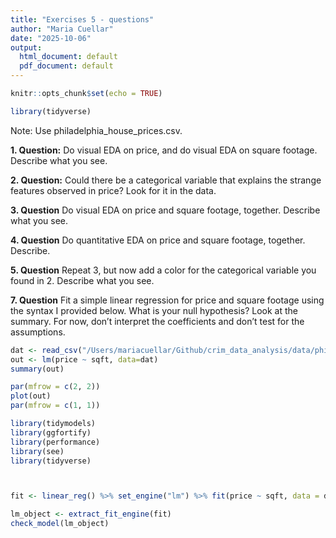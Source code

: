 ```yaml
---
title: "Exercises 5 - questions"
author: "Maria Cuellar"
date: "2025-10-06"
output:
  html_document: default
  pdf_document: default
---
```


```r
knitr::opts_chunk$set(echo = TRUE)
```

```r
library(tidyverse)
```

Note: Use philadelphia_house_prices.csv.


**1. Question:** Do visual EDA on price, and do visual EDA on square footage. Describe what you see.

**2. Question:** Could there be a categorical variable that explains the strange features observed in price? Look for it in the data.

**3. Question** Do visual EDA on price and square footage, together. Describe what you see.

**4. Question** Do quantitative EDA on price and square footage, together. Describe.

**5. Question**  Repeat 3, but now add a color for the categorical variable you found in 2. Describe what you see.

**7. Question**  Fit a simple linear regression for price and square footage using the syntax I provided below. What is your null hypothesis? Look at the summary. For now, don't interpret the coefficients and don't test for the assumptions.
```r
dat <- read_csv("/Users/mariacuellar/Github/crim_data_analysis/data/philadelphia_house_prices.csv")
out <- lm(price ~ sqft, data=dat)
summary(out)

par(mfrow = c(2, 2))
plot(out)
par(mfrow = c(1, 1))

library(tidymodels)
library(ggfortify)
library(performance)
library(see)
library(tidyverse)



fit <- linear_reg() %>% set_engine("lm") %>% fit(price ~ sqft, data = dat)

lm_object <- extract_fit_engine(fit)
check_model(lm_object)

```




